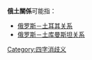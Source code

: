 '''俄土關係'''可能指：
* [[俄罗斯－土耳其关系|俄罗斯－土耳其关系]]
* [[俄罗斯－土库曼斯坦关系|俄罗斯－土库曼斯坦关系]]

{{消歧义}}

[[Category:四字消歧义|Category:四字消歧义]]